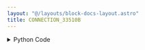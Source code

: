 ```yaml
---
layout: "@/layouts/block-docs-layout.astro"
title: CONNECTION_33510B
---
```



<PythonDocsDisplay docstring={docstring} />

<details>
<summary>Python Code</summary>
```python
from flojoy import VisaDevice, flojoy, DataContainer
from flojoy.connection_manager import DeviceConnectionManager
from typing import Optional
from qcodes.instrument_drivers.Keysight import Keysight33512B
from usb.core import USBError


@flojoy()
def CONNECTION_33510B(
    device: VisaDevice,
    default: Optional[DataContainer] = None,
) -> Optional[DataContainer]:
    """The CONNECTION_33510B node connects Flojoy to a 33510B function generator.

    The connection is made with the VISA address in the Flojoy UI.

    This node should also work with compatible Keysight 33XXX wavefunction
    generators (although they are untested).

    Parameters
    ----------
    device: VisaDevice
        The VISA address to connect to.

    Returns
    -------
    DataContainer
        Optional: None
    """

    try:
        ks = Keysight33512B(
            "ks",
            device.get_id(),
            visalib="@py",
            device_clear=False,
        )
    except USBError as err:
        raise Exception(
            "USB port error. Trying unplugging+replugging the port."
        ) from err

    DeviceConnectionManager.register_connection(device, ks)

    return None

```
[Find this Flojoy Block on GitHub](https://github.com/flojoy-ai/blocks/blob/main/blocks/IO/INSTRUMENTS/FUNCTION_GENERATORS/KEYSIGHT/33XXX/BASIC/CONNECTION_33510B/CONNECTION_33510B.py)
</details>


## Example
